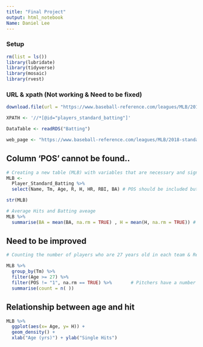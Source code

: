 ```yaml
---
title: "Final Project"
output: html_notebook
Name: Daniel Lee
---
```


### Setup
```r
rm(list = ls())
library(lubridate)
library(tidyverse)
library(mosaic)
library(rvest)
```

### URL & xpath (Not working & Need to be fixed)
```r
download.file(url = "https://www.baseball-reference.com/leagues/MLB/2018-standard-pitching.shtml", destfile = "Batting")

XPATH <- '//*[@id="players_standard_batting"]'

DataTable <- readRDS("Batting")

web_page <- "https://www.baseball-reference.com/leagues/MLB/2018-standard-pitching.shtml", destfile = "Batting"

```

## Column 'POS' cannot be found..
```r
# Creating a new table (MLB) with variables that are necessary and significant & erasing rows that contain NAs.
MLB <- 
  Player_Standard_Batting %>%
  select(Name, Tm, Age, R, H, HR, RBI, BA) # POS should be included but could not be found..

str(MLB)

# Average Hits and Batting aveage
MLB %>%
  summarise(BA = mean(BA, na.rm = TRUE) , H = mean(H, na.rm = TRUE)) # Pitchers Batting Average excluded 


```

## Need to be improved
```r
# Counting the number of players who are 27 years old in each team & Removing pitchers and duplicated names from the data table occured due to trade during season.

MLB %>%
  group_by(Tm) %>%
  filter(Age >= 27) %>%
  filter(POS != "1", na.rm == TRUE) %>%       # Pitchers have a number position = 1
  summarise(count = n( ))

```

## Relationship between age and hit
```r
MLB %>%
  ggplot(aes(x= Age, y= H)) + 
  geom_density() +
  xlab("Age (yrs)") + ylab("Single Hits")
```


